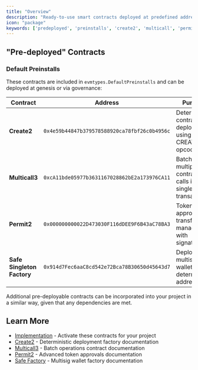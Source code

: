 ```yaml
---
title: "Overview"
description: "Ready-to-use smart contracts deployed at predefined addresses"
icon: "package"
keywords: ['predeployed', 'preinstalls', 'create2', 'multicall', 'permit2', 'safe', 'factory']
---
```


## "Pre-deployed" Contracts

### Default Preinstalls

These contracts are included in `evmtypes.DefaultPreinstalls` and can be deployed at genesis or via governance:

| Contract | Address | Purpose | Documentation |
|----------|---------|---------|---------------|
| **Create2** | `0x4e59b44847b379578588920ca78fbf26c0b4956c` | Deterministic contract deployment using CREATE2 opcode | [Details](/docs/evm/v0.4.x/documentation/smart-contracts/predeployed-contracts/create2) |
| **Multicall3** | `0xcA11bde05977b3631167028862bE2a173976CA11` | Batch multiple contract calls in a single transaction | [Details](/docs/evm/v0.4.x/documentation/smart-contracts/predeployed-contracts/multicall3) |
| **Permit2** | `0x000000000022D473030F116dDEE9F6B43aC78BA3` | Token approval and transfer management with signatures | [Details](/docs/evm/v0.4.x/documentation/smart-contracts/predeployed-contracts/permit2) |
| **Safe Singleton Factory** | `0x914d7Fec6aaC8cd542e72Bca78B30650d45643d7` | Deploy Safe multisig wallets at deterministic addresses | [Details](/docs/evm/v0.4.x/documentation/smart-contracts/predeployed-contracts/safe-factory) |

Additional pre-deployable contracts can be incorporated into your project in a similar way, given that any dependencies are met.


## Learn More

- [Implementation](/docs/evm/v0.4.x/documentation/smart-contracts/predeployed-contracts/implementation-guide) - Activate these contracts for your project
- [Create2](/docs/evm/v0.4.x/documentation/smart-contracts/predeployed-contracts/create2) - Deterministic deployment factory documentation
- [Multicall3](/docs/evm/v0.4.x/documentation/smart-contracts/predeployed-contracts/multicall3) - Batch operations contract documentation
- [Permit2](/docs/evm/v0.4.x/documentation/smart-contracts/predeployed-contracts/permit2) - Advanced token approvals documentation
- [Safe Factory](/docs/evm/v0.4.x/documentation/smart-contracts/predeployed-contracts/safe-factory) - Multisig wallet factory documentation